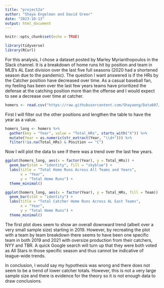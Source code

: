 ---
title: "project2a"
author: "Shaya Engelman and David Greer"
date: "2023-10-13"
output: html_document
---

```{r setup, include=FALSE}
knitr::opts_chunk$set(echo = TRUE)
```

```{r}
library(tidyverse)
library(RCurl)
```

For this analysis, I chose a dataset posted by Marley Myrianthopoulos in the Slack channel. It is a breakdown of home runs hit by position and team in MLB's AL East division over the last five full seasons (2020 had a shortened season due to the pandemic). The question I want answered is if the HRs by the Catcher position have decreased over time. As a casual baseball fan, my feeling has been over the last few years teams have prioritized the defense at the catching position more than the offense and I would expect to see a decrease over time at catcher.

```{r}
homers <- read.csv("https://raw.githubusercontent.com/Shayaeng/Data607/main/Project2/baseball_hr.csv")
```
 
 First I will filter out the other positions and lengthen the table to have the year as a value.
```{r}
homers_long <- homers %>%
  gather(key = "Year", value = "Total_HRs", starts_with("X")) %>%
  mutate(Year = as.numeric(str_extract(Year, "\\d+"))) %>%
  filter(!is.na(Total_HRs) & Position == "C")
```

Now I will plot the data to see if there was a trend over the last few years.

```{r}
ggplot(homers_long, aes(x = factor(Year), y = Total_HRs)) +
  geom_bar(stat = "identity", fill = "skyblue") +
  labs(title = "Total Home Runs Across All Teams and Years",
       x = "Year",
       y = "Total Home Runs") +
  theme_minimal()

ggplot(homers_long, aes(x = factor(Year), y = Total_HRs, fill = Team)) +
  geom_bar(stat = "identity") +
  labs(title = "Total Catcher Home Runs Across AL East Teams",
       x = "Year",
       y = "Total Home Runs") +
  theme_minimal()
```

The first plot does seem to show an overall downward trend (albeit over a very small sample size) starting in 2019. However, by recreating the plot with a team by team breakdown there seems to have been one specific team in both 2019 and 2021 with oversize production from their catchers, NYY and TBR. A quick Google search will turn up that they were both voted as All Stars in those specific season and thus cannot be indicative of league-wide trends.

In conclusion, I would say my hypothesis was wrong and there does not seem to be a trend of lower catcher totals. However, this is not a very large sample size and there is evidence for the theory so it is not enough data to draw conclusions. 